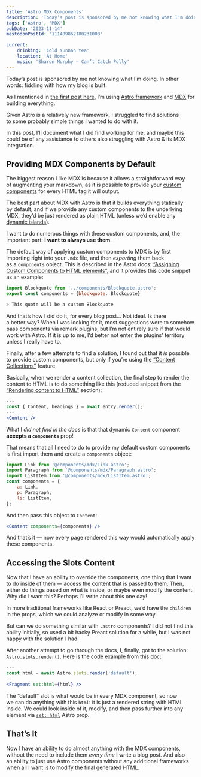 ```yaml
---
title: 'Astro MDX Components'
description: 'Today’s post is sponsored by me not knowing what I’m doing. In other words: fiddling with how my blog is built. Given Astro is a relatively new framework, I struggled to find solutions to some probably simple things I wanted to do with it. In this post, I’ll document what I did find working for me, and maybe this could be of any assistance to others also struggling with Astro & its MDX integration.'
tags: ['Astro', 'MDX']
pubDate: '2023-11-14'
mastodonPostId: '111409862180231008'

current:
	drinking: 'Cold Yunnan tea'
	location: 'At Home'
	music: 'Sharon Murphy — Can’t Catch Polly'
---
```


Today’s post is sponsored by me not knowing what I’m doing. In other words: fiddling with how my blog is built.

As I mentioned in [the first post here](/not-an-ideal-start/), I’m using [Astro framework](https://astro.build/) and [MDX](https://mdxjs.com/) for building everything.

Given Astro is a relatively new framework, I struggled to find solutions to some probably simple things I wanted to do with it.

In this post, I’ll document what I did find working for me, and maybe this could be of any assistance to others also struggling with Astro & its MDX integration.

## Providing MDX Components by Default

The biggest reason I like MDX is because it allows a straightforward way of augmenting your markdown, as it is possible to provide your [custom components](https://mdxjs.com/table-of-components/) for every HTML tag it will output.

The best part about MDX with Astro is that it builds everything statically by default, and if we provide any custom components to the underlying MDX, they’d be just rendered as plain HTML (unless we’d enable any [dynamic islands](https://docs.astro.build/en/concepts/islands/)).

I want to do numerous things with these custom components, and, the important part: **I want to always use them**.

The default way of applying custom components to MDX is by first importing right into your `.mdx` file, and then _exporting_ them back as a `components` object. This is described in the Astro docs: [“Assigning Custom Components to HTML elements”](https://docs.astro.build/en/guides/markdown-content/#assigning-custom-components-to-html-elements), and it provides this code snippet as an example:

```js
import Blockquote from '../components/Blockquote.astro';
export const components = {blockquote: Blockquote}

> This quote will be a custom Blockquote
```

And that’s how I did do it, for every blog post… Not ideal. Is there a better way? When I was looking for it, most suggestions were to somehow pass components via remark plugins, but I’m not entirely sure if that would work with Astro. If it is up to me, I’d better not enter the plugins' territory unless I really have to.

Finally, after a few attempts to find a solution, I found out that it _is_ possible to provide custom components, but only if you’re using the [“Content Collections”](https://docs.astro.build/en/guides/content-collections/) feature.

Basically, when we render a content collection, the final step to render the content to HTML is to do something like this (reduced snippet from the [“Rendering content to HTML”](https://docs.astro.build/en/guides/content-collections/#rendering-content-to-html) section):

```jsx
---
const { Content, headings } = await entry.render();
---
<Content />
```

What I _did not find in the docs_ is that that dynamic `Content` component **accepts a `components`** prop!

That means that all I need to do to provide my default custom components is first import them and create a `components` object:

```js
import Link from '@components/mdx/Link.astro';
import Paragraph from '@components/mdx/Paragraph.astro';
import ListItem from '@components/mdx/ListItem.astro';
const components = {
	a: Link,
	p: Paragraph,
	li: ListItem,
};
```

And then pass this object to `Content`:

```jsx
<Content components={components} />
```

And that’s it — now every page rendered this way would automatically apply these components.

## Accessing the Slots Content

Now that I have an ability to override the components, one thing that I want to do inside of them — access the content that is passed to them. Then, either do things based on what is inside, or maybe even modify the content. Why did I want this? Perhaps I’ll write about this one day!

In more traditional frameworks like React or Preact, we’d have the `children` in the props, which we could analyze or modify in some way.

But can we do something similar with `.astro` components? I did not find this ability initially, so used a bit hacky Preact solution for a while, but I was not happy with the solution I had.

After another attempt to go through the docs, I, finally, got to the solution: [`Astro.slots.render()`](https://docs.astro.build/en/reference/api-reference/#astroslotsrender). Here is the code example from this doc:

```jsx
---
const html = await Astro.slots.render('default');
---
<Fragment set:html={html} />
```

The “default” slot is what would be in every MDX component, so now we can do anything with this `html`: it is just a rendered string with HTML inside. We could look inside of it, modify, and then pass further into any element via [`set: html`](https://docs.astro.build/en/reference/directives-reference/#sethtml) Astro prop.

## That’s It

Now I have an ability to do almost anything with the MDX components, without the need to include them _every time_ I write a blog post. And also an ability to just use Astro components without any additional frameworks when all I want is to modify the final generated HTML.
